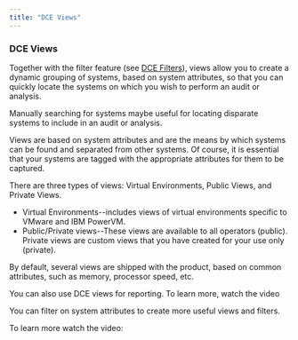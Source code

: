 ```yaml
---
title: "DCE Views"
---
```


### DCE Views

Together with the filter feature (see [DCE Filters](./DCE_Filters)), views allow you to create a dynamic grouping of systems, based on system attributes, so that you can quickly locate the systems on which you wish to perform an audit or analysis.

Manually searching for systems maybe useful for locating disparate systems to include in an audit or analysis.

Views are based on system attributes and are the means by which systems can be found and separated from other systems. Of course, it is essential that your systems are tagged with the appropriate attributes for them to be captured.

There are three types of views: Virtual Environments, Public Views, and Private Views.

* Virtual Environments--includes views of virtual environments specific to VMware and IBM PowerVM.
* Public/Private views--These views are available to all operators (public). Private views are custom views that you have created for your use only (private).

<Note>
By default, several views are shipped with the product, based on common attributes, such as memory, processor speed, etc.
</Note>



You can also use DCE views for reporting. To learn more, watch the video

You can filter on system attributes to create more useful views and filters.

To learn more watch the video:
